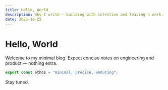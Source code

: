 ```yaml
---
title: Hello, World
description: Why I write — building with intention and leaving a mark.
date: 2025-10-22
---
```


# Hello, World

Welcome to my minimal blog. Expect concise notes on engineering and product — nothing extra.

```ts
export const ethos = "minimal, precise, enduring";
```

Stay tuned.


